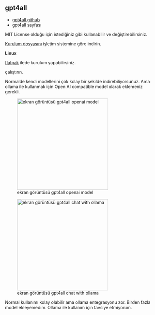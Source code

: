 ## gpt4all



- [gpt4all github](https://github.com/nomic-ai/gpt4all)
- [gpt4all sayfası](https://gpt4all.io/index.html)

MIT License olduğu için istediğiniz gibi kullanabilir ve değiştirebilirsiniz.

[Kurulum dosyasını](https://github.com/nomic-ai/gpt4all?tab=readme-ov-file#download-links) işletim sistemine göre indirin.


**Linux**

[flatpak](https://flathub.org/apps/io.gpt4all.gpt4all) ilede kurulum yapabilirsiniz.


çalıştırın.

Normalde kendi modellerini çok kolay bir şekilde indirebiliyorsunuz.
Ama ollama ile kullanmak için Open AI compatible model olarak eklemeniz gerekli.


![ekran görüntüsü gpt4all openai model](images/screnshot-gpt4all-openai-model.png){width=300}


![ekran görüntüsü gpt4all chat with ollama](images/screnshot-gpt4all-chat.png){width=300}

Normal kullanımı kolay olabilir ama ollama entegrasyonu zor.
Birden fazla model ekleyemedim.
Ollama ile kullanım için tavsiye etmiyorum.




